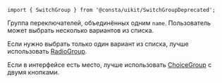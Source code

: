 
```tsx
import { SwitchGroup } from '@consta/uikit/SwitchGroupDeprecated';
```

Группа переключателей, объединённых одним `name`. Пользователь может выбрать несколько вариантов из списка.

Если нужно выбрать только один вариант из списка, лучше использовать [RadioGroup](##LIBS.STAND/stand:uikit--components--radiogroup--stable).

Если в интерфейсе есть место, лучше использовать [ChoiceGroup](##LIBS.STAND/stand:uikit--components--choicegroup--stable) с двумя кнопками.

<SwitchGroupExampleColumn />
